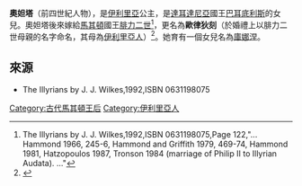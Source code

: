 '''奧妲塔'''（前四世紀人物），是[[伊利里亞|伊利里亞]]公主，是[[達耳達尼亞|達耳達尼亞]]國王[[巴耳底利斯|巴耳底利斯]]的女兒。奧妲塔後來嫁給[[馬其頓王國|馬其頓]]國王[[腓力二世_(馬其頓)|腓力二世]]<ref>The Illyrians by J. J. Wilkes,1992,ISBN 0631198075,Page 122,"... Hammond 1966, 245-6, Hammond and Griffith 1979, 469-74, Hammond 1981, Hatzopoulos 1987, Tronson 1984 (marriage of Philip II to Illyrian Audata). ..."</ref>，更名為'''歐律狄刻'''（於婚禮上以腓力二世母親的名字命名，其母為[[伊利里亞人|伊利里亞人]]）<ref>{{cite book|title=Who's who in the age of Alexander the Great: prosopography of Alexander's empire By Waldemar Heckel|url=https://archive.org/details/whoswhoagealexan00libg|author=Waldemar Heckel|ISBN=978-1-4051-1210-9|pages=[https://archive.org/details/whoswhoagealexan00libg/page/n363 336] pages|date=December 1, 2005|publisher=Wiley-Blackwell}}</ref>。她育有一個女兒名為[[庫娜涅|庫娜涅]]。

== 來源 ==
{{reflist}}
*The Illyrians by J. J. Wilkes,1992,ISBN 0631198075

[[Category:古代馬其頓王后|Category:古代馬其頓王后]]
[[Category:伊利里亞人|Category:伊利里亞人]]